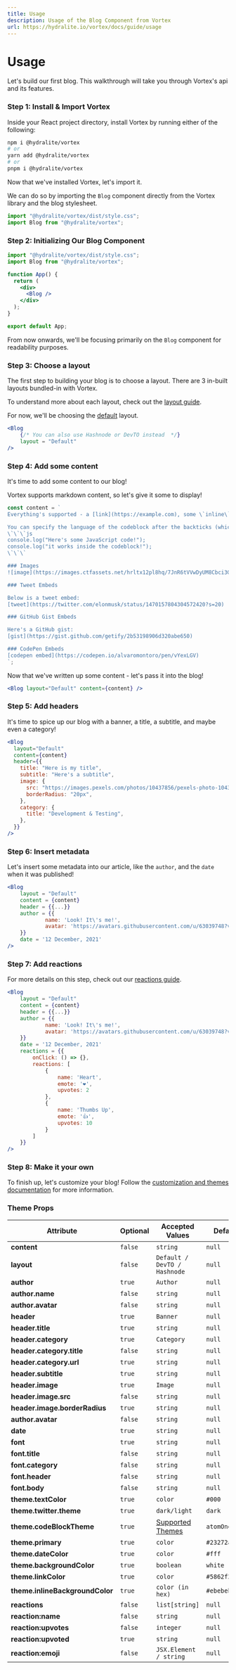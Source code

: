 ```yaml
---
title: Usage
description: Usage of the Blog Component from Vortex
url: https://hydralite.io/vortex/docs/guide/usage
---
```


# Usage

Let's build our first blog. This walkthrough will take you through Vortex's api and its features.

### Step 1: Install & Import Vortex

Inside your React project directory, install Vortex by running either of the following:

```bash
npm i @hydralite/vortex
# or
yarn add @hydralite/vortex
# or
pnpm i @hydralite/vortex
```

Now that we've installed Vortex, let's import it.

We can do so by importing the `Blog` component directly from the Vortex library and the blog stylesheet.

```jsx
import "@hydralite/vortex/dist/style.css";
import Blog from "@hydralite/vortex";
```

### Step 2: Initializing Our Blog Component

```jsx
import "@hydralite/vortex/dist/style.css";
import Blog from "@hydralite/vortex";

function App() {
  return (
    <div>
      <Blog />
    </div>
  );
}

export default App;
```

From now onwards, we'll be focusing primarily on the `Blog` component for readability purposes.

### Step 3: Choose a layout

The first step to building your blog is to choose a layout. There are 3 in-built layouts bundled-in with Vortex.

To understand more about each layout, check out the [layout guide](/vortex/docs/layout/configuration).

For now, we'll be choosing the [default](/vortex/docs/layout/default) layout.

```jsx
<Blog
    {/* You can also use Hashnode or DevTO instead  */}
    layout = "Default"
/>
```

### Step 4: Add some content

It's time to add some content to our blog!

Vortex supports markdown content, so let's give it some to display!

```jsx
const content = `
Everything's supported - a [link](https://example.com), some \`inline\` content, **bold** text, <ins>underlined text</ins>, and even a codeblock with syntax highlighting:

You can specify the language of the codeblock after the backticks (which need to be escaped).
\`\`\`js
console.log("Here's some JavaScript code!");
console.log("it works inside the codeblock!");
\`\`\`

### Images
![image](https://images.ctfassets.net/hrltx12pl8hq/7JnR6tVVwDyUM8Cbci3GtJ/bf74366cff2ba271471725d0b0ef418c/shutterstock_376532611-og.jpg)

### Tweet Embeds

Below is a tweet embed:
[tweet](https://twitter.com/elonmusk/status/1470157804304572420?s=20)

### GitHub Gist Embeds

Here's a GitHub gist:
[gist](https://gist.github.com/getify/2b53198906d320abe650)

### CodePen Embeds
[codepen embed](https://codepen.io/alvaromontoro/pen/vYexLGV)
`;
```

Now that we've written up some content - let's pass it into the blog!

```jsx
<Blog layout="Default" content={content} />
```

### Step 5: Add headers

It's time to spice up our blog with a banner, a title, a subtitle, and maybe even a category!

```jsx
<Blog
  layout="Default"
  content={content}
  header={{
    title: "Here is my title",
    subtitle: "Here's a subtitle",
    image: {
      src: "https://images.pexels.com/photos/10437856/pexels-photo-10437856.jpeg?auto=compress&cs=tinysrgb&fit=crop&fp-y=0.53&h=500&sharp=20&w=1400",
      borderRadius: "20px",
    },
    category: {
      title: "Development & Testing",
    },
  }}
/>
```

### Step 6: Insert metadata

Let's insert some metadata into our article, like the `author`, and the `date` when it was published!

```jsx
<Blog
    layout = "Default"
    content = {content}
    header = {{...}}
    author = {{
            name: 'Look! It\'s me!',
            avatar: 'https://avatars.githubusercontent.com/u/63039748?v=4'
    }}
    date = '12 December, 2021'
/>
```

### Step 7: Add reactions

For more details on this step, check out our [reactions guide](/customization/reactions).

```jsx
<Blog
    layout = "Default"
    content = {content}
    header = {{...}}
    author = {{
            name: 'Look! It\'s me!',
            avatar: 'https://avatars.githubusercontent.com/u/63039748?v=4'
    }}
    date = '12 December, 2021'
    reactions = {{
        onClick: () => {},
        reactions: [
            {
                name: 'Heart',
                emote: '❤',
                upvotes: 2
            },
            {
                name: 'Thumbs Up',
                emote: '👍',
                upvotes: 10
            }
        ]
    }}
/>
```

### Step 8: Make it your own

To finish up, let's customize your blog! Follow the [customization and themes documentation](/customization/themes) for more information.

<Spacer y={2} />

### Theme Props

| Attribute                       | Optional | Accepted Values                                                                  | Default       |
| ------------------------------- | -------- | -------------------------------------------------------------------------------- | ------------- |
| **content**                     | `false`  | `string`                                                                         | `null`        |
| **layout**                      | `false`  | `Default / DevTO / Hashnode`                                                     | `null`        |
| **author**                      | `true`   | `Author`                                                                         | `null`        |
| **author.name**                 | `false`  | `string`                                                                         | `null`        |
| **author.avatar**               | `false`  | `string`                                                                         | `null`        |
| **header**                      | `true`   | `Banner`                                                                         | `null`        |
| **header.title**                | `true`   | `string`                                                                         | `null`        |
| **header.category**             | `true`   | `Category`                                                                       | `null`        |
| **header.category.title**       | `false`  | `string`                                                                         | `null`        |
| **header.category.url**         | `true`   | `string`                                                                         | `null`        |
| **header.subtitle**             | `true`   | `string`                                                                         | `null`        |
| **header.image**                | `true`   | `Image`                                                                          | `null`        |
| **header.image.src**            | `false`  | `string`                                                                         | `null`        |
| **header.image.borderRadius**   | `true`   | `string`                                                                         | `null`        |
| **author.avatar**               | `false`  | `string`                                                                         | `null`        |
| **date**                        | `true`   | `string`                                                                         | `null`        |
| **font**                        | `true`   | `string`                                                                         | `null`        |
| **font.title**                  | `false`  | `string`                                                                         | `null`        |
| **font.category**               | `false`  | `string`                                                                         | `null`        |
| **font.header**                 | `false`  | `string`                                                                         | `null`        |
| **font.body**                   | `false`  | `string`                                                                         | `null`        |
| **theme.textColor**             | `true`   | `color`                                                                          | `#000`        |
| **theme.twitter.theme**         | `true`   | `dark/light`                                                                     | `dark`        |
| **theme.codeBlockTheme**        | `true`   | [Supported Themes](/vortex/docs/customization/themes#supported-codeblock-themes) | `atomOneDark` |
| **theme.primary**               | `true`   | `color`                                                                          | `#23272a`     |
| **theme.dateColor**             | `true`   | `color`                                                                          | `#fff`        |
| **theme.backgroundColor**       | `true`   | `boolean`                                                                        | `white`       |
| **theme.linkColor**             | `true`   | `color`                                                                          | `#5862f2`     |
| **theme.inlineBackgroundColor** | `true`   | `color (in hex)`                                                                 | `#ebebeb`     |
| **reactions**                   | `false`  | `list[string]`                                                                   | `null`        |
| **reaction:name**               | `false`  | `string`                                                                         | `null`        |
| **reaction:upvotes**            | `false`  | `integer`                                                                        | `null`        |
| **reaction:upvoted**            | `true`   | `string`                                                                         | `null`        |
| **reaction:emoji**              | `false`  | `JSX.Element / string`                                                           | `null`        |
